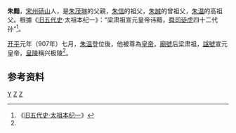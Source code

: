 '''朱黯'''，[[宋州|宋州]][[砀山|砀山]]人，是[[朱茂琳|朱茂琳]]的父親，[[朱信|朱信]]的祖父，[[朱誠_(唐朝)|朱誠]]的曾祖父，[[朱温|朱温]]的高祖父。根據《[[旧五代史|旧五代史]]·太祖本纪一》：“梁肃祖宣元皇帝讳黯，[[舜|舜]][[司徒|司徒]][[朱虎|虎]]四十二代孙”<ref name=history>《[[s:旧五代史/卷1|旧五代史·太祖本纪一]]》</ref>。

[[開平_(年號)|开平]]元年（907年）七月，[[朱温|朱温]]登位後，他被尊為[[皇帝|皇帝]]，[[廟號|廟號]]后梁肃祖，[[諡號|諡號]]宣元皇帝，[[帝王陵墓|皇陵]]稱兴极陵<ref name=history />。

==参考资料==
{{reflist}}

{{中国皇帝|—|兒子後梁敬祖[[朱茂琳|朱茂琳]]|后梁太祖的高祖父|}}
{{五代君主}}
{{China-monarch-stub}}

[[Category:朱姓|Y]]
[[Category:唐朝人|Z]]
[[Category:後梁追尊皇帝|Z]]